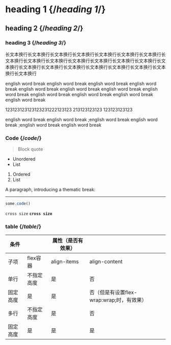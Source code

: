 # heading 1 {/*heading 1*/}

## heading 2 {/*heading 2*/}

### heading 3 {/*heading 3*/}

长文本换行长文本换行长文本换行长文本换行长文本换行长文本换行长文本换行长文本换行长文本换行长文本换行长文本换行长文本换行长文本换行长文本换行长文本换行长文本换行长文本换行长文本换行长文本换行长文本换行长文本换行长文本换行长文本换行

english word break english word break english word break english word break english word break english word break english word break english word break english word break english word break english word break english word break 

123123123123123231222123123 213123123123 123123123123 

english word break english word break ;english word break english word break ;english word break english word break 


### Code  {/*code*/}

> Block quote

* Unordered
* List

1. Ordered
2. List

A paragraph, introducing a thematic break:

---

```js
some.code()
```


`cross size`
**`cross size`**

### table {/*table*/}

| 条件 |  | 属性（是否有效果） |  |
| --- | --- | --- | --- |
| 子项 | flex容器 | align-items | align-content |
| 单行 | 不指定高度 | 是 | 否 |
| 固定高度 | 是 | 是 | 否（但是有设置flex-wrap:wrap;时，有效果） |
| 多行 | 不指定高度 | 是 | 否 |
| 固定高度 | 是 | 是 | 是 |










